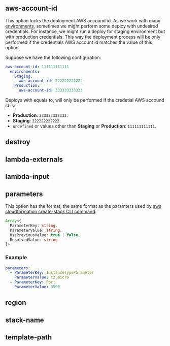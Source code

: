 

<Api api={carlin.api.deploy} />

## aws-account-id

<OptionHeader option="aws-account-id" options={carlin.options.deploy} />

This option locks the deployment AWS accound id. As we work with many [environments](/docs/CLI#environments), sometimes we might perform some deploy with undesired credentials.
For instance, we might run a deploy for staging environment but with production credentials.
This way the deployment process will be only performed if the credentials AWS account id matches the value of this option.

Suppose we have the following configuration:

```yaml title="carlin.yml"
aws-account-id: 111111111111
  environments:
    Staging:
      aws-account-id: 222222222222
    Production:
      aws-account-id: 333333333333
```

Deploys with <OptionAliasesInline option="environment" options={carlin.options.cli} /> equals to, will only be performed if the credetial AWS accound id is:

- **Production**: `333333333333`.
- **Staging**: `222222222222`.
- `undefined` or values other than **Staging** or **Production**: `111111111111`.

## destroy

<OptionHeader option="destroy" options={carlin.options.deploy} />

## lambda-externals

<OptionHeader option="lambda-externals" options={carlin.options.deploy} />

## lambda-input

<OptionHeader option="lambda-input" options={carlin.options.deploy} />

## parameters

<OptionHeader option="parameters" options={carlin.options.deploy} />

This option has the format, the same format as the paramters used by [aws cloudformation create-stack CLI command](https://docs.aws.amazon.com/cli/latest/reference/cloudformation/create-stack.html):

```ts
Array<{
  ParameterKey: string,
  ParameterValue: string,
  UsePreviousValue: true | false,
  ResolvedValue: string
}>
```

### Example

```yaml title="carlin.yml"
parameters:
  - ParameterKey: InstanceTypeParameter
    ParameterValue: t2.micro
  - ParameterKey: Port
    ParameterValue: 3500
```

## region

<OptionHeader option="region" options={carlin.options.deploy} />

## stack-name

<OptionHeader option="stack-name" options={carlin.options.deploy} />

## template-path

<OptionHeader option="template-path" options={carlin.options.deploy} />
